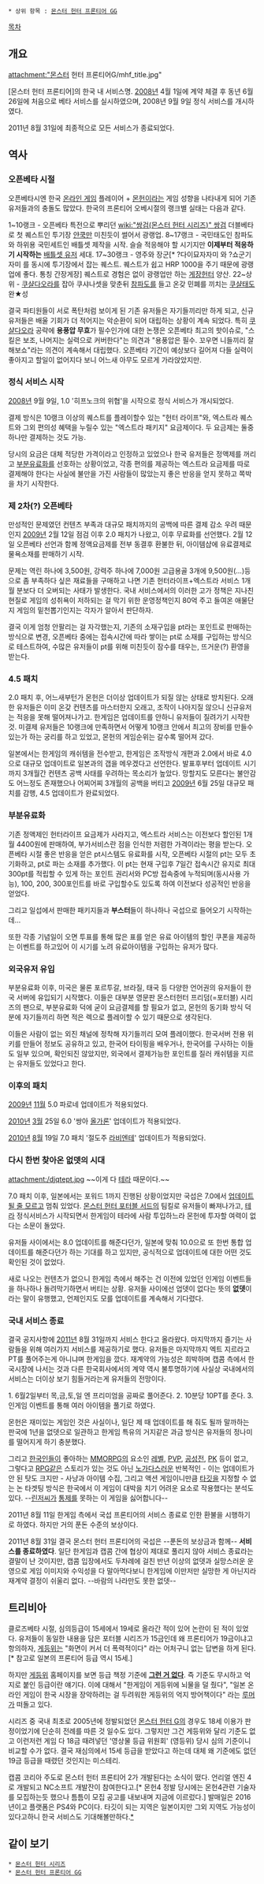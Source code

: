  * 상위 항목 : [[몬스터 헌터 프론티어 GG]]

[[목차]]

== 개요 ==
attachment:"몬스터 헌터 프론티어G/mhf_title.jpg"

[몬스터 헌터 프론티어]의 한국 내 서비스명. 
[[2008년]] 4월 1일에 계약 체결 후 동년 6월 26일에 처음으로 베타 서비스를 실시하였으며, 2008년 9월 9일 정식 서비스를 개시하였다.

2011년 8월 31일에 최종적으로 모든 서비스가 종료되었다.
== 역사 ==
=== 오픈베타 시절 ===
오픈베타시엔 한국 [[온라인 게임]] 플레이어 + [[몬헌]]이라는 게임 성향을 나타내게 되어 기존 유저들과의 충돌도 많았다. 한국의 프론티어 오베시절의 랭크별 실태는 다음과 같다.

1~10랭크 - 오픈베타 특전으로 뿌리던 [[wiki:"쌍검(몬스터 헌터 시리즈)" 쌍검]] 더블베타로 첫 퀘스트인 투기장 [[얀쿡]]만 미친듯이 썰어서 광랭업.
8~17랭크 - 국민태도인 참파도와 하위용 국민세트인 배틀셋 제작을 시작. 슬슬 적응해야 할 시기지만 '''이제부터 적응하기 시작하는''' [[배틀셋 유저]] 세대.
17~30랭크 - 영주와 장군[* ?다이묘자자미 와 ?쇼군기자미 를 동시에 투기장에서 잡는 퀘스트. 퀘스트가 쉽고 HRP 1000을 주기 때문에 광랭업에 좋다. 통칭 간장게장] 퀘스트로 경험은 없이 광랭업만 하는 [[게장헌터]] 양산.
22~상위 - [[쿠샬다오라]]를 잡아 쿠샤나셋을 맞춘뒤 [[참파도]]를 들고 온갖 민폐를 끼치는 [[쿠샬태도]] 완★성

결국 파티원들이 서로 폭탄처럼 보이게 된 기존 유저들은 자기들끼리만 하게 되고, 신규유저들은 배울 기회가 더 적어지는 악순환이 되어 대립하는 상황이 계속 되었다. 특히 [[쿠샬다오라]] 공략에 '''용풍압 무효'''가 필수인가에 대한 논쟁은 오픈베타 최고의 핫이슈로, "스킬은 보조, 나머지는 실력으로 커버한다"는 의견과 "용풍압은 필수. 꼬우면 니들끼리 잘해보쇼"라는 의견이 계속해서 대립했다. 오픈베타 기간이 예상보다 길어져 다들 실력이 좋아지고 할일이 없어지다 보니 어느새 아무도 모르게 가라앉았지만.

=== 정식 서비스 시작 ===
[[2008년]] 9월 9일, 1.0 '히프노크의 위협'을 시작으로 정식 서비스가 개시되었다. 

결제 방식은 10랭크 이상의 퀘스트를 플레이할수 있는 "헌터 라이프"와, 엑스트라 퀘스트와 그외 편의성 혜택을 누릴수 있는 "엑스트라 패키지" 요금제이다. 두 요금제는 둘중 하나만 결제하는 것도 가능.

당시의 요금은 대체 적당한 가격이라고 인정하고 있었으나 한국 유저들은 정액제를 꺼리고 [[부분유료화]]를 선호하는 상황이었고, 각종 편의를 제공하는 엑스트라 요금제를 따로 결제해야 한다는 사실에 불만을 가진 사람들이 많았는지 좋은 반응을 얻지 못하고 쪽박을 차기 시작한다.

=== 제 2차(?) 오픈베타 ===
만성적인 문제였던 컨텐츠 부족과 대규모 패치까지의 공백에 따른 결제 감소 우려 때문인지 [[2009년]] 2월 12일 점검 이후 2.0 패치가 나왔고, 이후 무료화를 선언했다. 2월 12일 오픈베타 선언과 함께 정액요금제를 전부 동결후 환불한 뒤, 아이템샵에 유료결제로 물욕소재를 판매하기 시작.

문제는 역린 하나에 3,500원, 강력주 하나에 7,000원 고급용골 3개에 9,500원(…)등으로 좀 부족하다 싶은 재료들을 구매하고 나면 기존 헌터라이프+엑스트라 서비스 1개월 분보다 더 오버되는 사태가 발생한다. 국내 서비스에서의 이러한 고가 정책은 지나친 현질로 게임의 성취욕이 저하되는 걸 막기 위한 운영정책인지 80억 주고 들여온 애물단지 게임의 밑천뽑기인지는 각자가 알아서 판단하자.

결국 이게 엄청 안팔리는 걸 자각했는지, 기존의 소재구입을 pt라는 포인트로 판매하는 방식으로 변경, 오픈베타 중에는 접속시간에 따라 쌓이는 pt로 소재를 구입하는 방식으로 테스트하여, 수많은 유저들이 pt를 위해 미친듯이 잠수를 태우는, 뜨거운(?) 환영을 받는다.

=== 4.5 패치 ===
2.0 패치 후, 어느새부턴가 몬헌은 더이상 업데이트가 되질 않는 상태로 방치된다. 오래 한 유저들은 이미 온갖 컨텐츠를 마스터한지 오래고, 조작이 나아지질 않으니 신규유저는 적응을 못해 떨어져나가고. 한게임은 업데이트를 안하니 유저들이 질려가기 시작한 것. 미결제 유저들은 10랭크에 만족하면서 어떻게 10랭크 안에서 최고의 장비를 만들수 있는가 하는 궁리를 하고 있었고, 몬헌의 게임순위는 갈수록 떨어져 갔다.

일본에서는 한게임의 캐쉬템을 전수받고, 한게임은 조작방식 개편과 2.0에서 바로 4.0으로 대규모 업데이트로 일본과의 갭을 메우겠다고 선언한다. 발표후부터 업데이트 시기까지 3개월간 컨텐츠 공백 사태를 우려하는 목소리가 높았다. 망할지도 모른다는 불안감도 어느정도 존재했으나 어찌어찌 3개월의 공백을 버티고 [[2009년]] 6월 25일 대규모 패치를 감행, 4.5 업데이트가 완료되었다. 

=== 부분유료화 ===
기존 정액제인 헌터라이프 요금제가 사라지고, 엑스트라 서비스는 이전보다 할인된 1개월 4400원에 판매하여, 부가서비스란 점을 인식한 저렴한 가격이라는 평을 받는다.
오픈베타 시절 좋은 반응을 얻은 pt시스템도 유료화를 시작, 오픈베타 시절의 pt는 모두 초기화하고, pt로 파는 소재를 추가했다. 이 pt는 현재 구입후 7일간 접속시간 유지로 최대 300pt를 적립할 수 있게 하는 포인트 권리서와 PC방 접속중에 누적되며(동시사용 가능), 100, 200, 300포인트를 바로 구입할수도 있도록 하여 이전보다 성공적인 반응을 얻었다.

그리고 일섭에서 판매한 패키지들과 '''부스터'''들이 하나하나 국섭으로 들어오기 시작하는데...

또한 각종 기념일이 오면 투표를 통해 많은 표를 얻은 유료 아이템의 할인 쿠폰을 제공하는 이벤트를 하고있어 이 시기를 노려 유료아이템을 구입하는 유저가 많다.

=== 외국유저 유입 ===
부분유료화 이후, 미국은 물론 포르투갈, 브라질, 태국 등 다양한 언어권의 유저들이 한국 서버에 유입되기 시작했다. 이들은 대부분 영문판 몬스터헌터 프리덤(=포터블) 시리즈의 팬으로, 부분유료화 덕에 굳이 요금결제를 할 필요가 없고, 몬헌의 동기화 방식 덕분에 자기들끼리 하면 적은 렉으로 플레이할 수 있기 때문으로 생각된다.

이들은 사람이 없는 외진 채널에 정착해 자기들끼리 모여 플레이했다. 한국서버 전용 위키를 만들어 정보도 공유하고 있고, 한국어 타이핑을 배우거나, 한국어를 구사하는 이들도 일부 있으며, 확인되진 않았지만, 외국에서 결제가능한 포인트를 질러 캐쉬템을 지르는 유저들도 있었다고 한다.

=== 이후의 패치 ===
[[2009년]] [[11월]] 5.0 파로네 업데이트가 적용되었다.

[[2010년]] [[3월]] 25일 6.0 '쌍아 [[올가론]]' 업데이트가 적용되었다.

[[2010년]] [[8월]] 19일 7.0 패치 '절도주 [[라비엔테]]' 업데이트가 적용되었다.

=== 다시 한번 찾아온 없뎃의 시대 ===
attachment:/djqtept.jpg
~~이게 다 [[테라]] 때문이다.~~

7.0 패치 이후, 일본에서는 포워드 1까지 진행된 상황이었지만 국섭은 7.0에서 [[없데이트|업데이트될 줄 모르고]] 멈춰 있었다. [[몬스터 헌터 포터블 서드]]의 팀킬로 유저들이 빠져나가고, [[테라]] 정식서비스가 시작되면서 한게임이 테라에 사람 투입하느라 몬헌에 투자할 여력이 없다는 소문이 돌았다. 

유저들 사이에서는 8.0 업데이트를 해준다던가, 일본에 맞춰 10.0으로 또 한번 통합 업데이트를 해준다던가 하는 기대를 하고 있지만, 공식적으로 업데이트에 대한 어떤 것도 확인된 것이 없었다.

새로 나오는 컨텐츠가 없으니 한게임 측에서 해주는 건 이전에 있었던 인게임 이벤트들을 하나하나 돌려막기하면서 버티는 상황. 유저들 사이에선 업뎃이 없다는 뜻의 '''없뎃'''이라는 말이 유행했고, 언제인지도 모를 업데이트를 계속해서 기다렸다.

=== 국내 서비스 종료 ===
결국 공지사항에 [[2011년]] 8월 31일까지 서비스 한다고 올라왔다. 마지막까지 즐기는 사람들을 위해 여러가지 서비스를 제공하기로 했다. 유저들은 마지막까지 엑트 지르라고 PT를 풀어주는게 아니냐며 한게임을 깠다. 재계약의 가능성은 희박하며 캡콤 측에서 한국시장에 나서는 것과 다른 한국회사에서의 계약 역시 불투명하기에 사실상 국내에서의 서비스는 더이상 보기 힘들거라는게 유저들의 전망이다.

1. 6월2일부터 목,금,토,일 엔 프리미엄을 공짜로 풀어준다.
2. 10분당 10PT를 준다.
3. 인게임 이벤트를 통해 여러 아이템을 풀기로 하였다.

몬헌은 재미있는 게임인 것은 사실이나, 일단 제 때 업데이트를 해 줘도 될까 말까하는 판국에 1년을 없뎃으로 일관하고 한게임 특유의 거지같은 과금 방식은 유저들의 정나미를 떨어지게 하기 충분했다. 

그리고 [[한국인]]들이 좋아하는 [[MMORPG]]의 요소인 [[레벨]], [[PVP]], [[공성전]], [[PK]] 등이 없고, 그렇다고 [[RPG]]같은 스토리가 있는 것도 아닌 [[노가다]]스러운 반복적인 - 이는 업데이트가 안 된 탓도 크지만 - 사냥과 아이템 수집, 그리고 액션 게임이니만큼 [[타깃]]을 지정할 수 없는 논 타겟팅 방식은 한국에서 이 게임이 대박을 치기 어려운 요소로 작용했다는 분석도 있다. --[[린저씨]]가 [[통제]]를 못하는 이 게임을 싫어합니다--

2011년 8월 11일
한게임 측에서 국섭 프론티어의 서비스 종료로 인한 환불을 시행하기로 하였다. 하지만 거의 푼돈 수준의 보상이다.

2011년 8월 31일
결국 몬스터 헌터 프론티어의 국섭은 --푼돈의 보상금과 함께-- '''서비스를 종료하였다'''. 일단 한게임과 캡콤 간에 협상이 제대로 풀리지 않아 서비스 종료라는 결말이 난 것이지만, 캡콤 입장에서도 두차례에 걸친 반년 이상의 없뎃과 실망스러운 운영으로 게임 이미지와 수익성을 다 말아먹다보니 한게임에 이만저만 실망한 게 아닌지라 재계약 결정이 쉬울리 없다. --바람의 나라만도 못한 없뎃-- 

== 트리비아 ==
클로즈베타 시절, 심의등급이 15세에서 19세로 올라간 적이 있어 논란이 된 적이 있었다. 유저들이 동일한 내용을 담은 포터블 시리즈가 15금인데 왜 프론티어가 19금이냐고 항의하자, [[게등위]]는 "화면이 커서 더 폭력적이다" 라는 어처구니 없는 답변을 하게 된다. [* 참고로 일본의 프론티어 등급 역시 15세.]

하지만 [[게등위]] 홈페이지를 보면 등급 책정 기준에 '''[[그런 거 없다]]'''. 즉 기준도 무시하고 억지로 붙인 등급이란 얘기다. 이에 대해서 "한게임이 게등위에 뇌물을 덜 줬다", "일본 온라인 게임이 한국 시장을 장악하려는 걸 두려워한 게등위의 억지 방어책이다" 라는 [[루머]]가 떠돌고 있다.

시리즈 중 국내 최초로 2005년에 정발되었던 [[몬스터 헌터 G]]의 경우도 18세 이용가 판정이었기에 단순히 전례를 따른 것 일수도 있다. 그렇지만 그건 게등위와 달리 기준도 없고 이런저런 게임 다 18금 때려넣던 '영상물 등급 위원회' (영등위) 당시 심의 기준이니 비교할 수가 없다. 결국 재심의에서 15세 등급을 받았다고 하는데 대체 왜 기준에도 없던 19금 등급을 때렸던 것인지는 미스테리.

캡콤 코리아 주도로 몬스터 헌터 프론티어 2가 개발된다는 소식이 떴다. 언리얼 엔진 4로 개발되고 NC소프트 개발잔이 참여한다고.[* 몬헌4 정발 당시에는 몬헌4관련 기술자를 모집하는듯 했으나 틈틈이 모집 공고를 내보내며 지금에 이르렀다.] 발매일은 2016년이고 플랫폼은 PS4와 PC이다. 타깃이 되는 지역은 일본이지만 그외 지역도 가능성이 있다고하니 한국 서비스도 기대해볼만하다.[http://m.news.naver.com/read.nhn?mode=LSD&mid=sec&sid1=105&oid=442&aid=0000012091 *]

== 같이 보기 ==
 * [[몬스터 헌터 시리즈]]
 * [[몬스터 헌터 프론티어 GG]]
